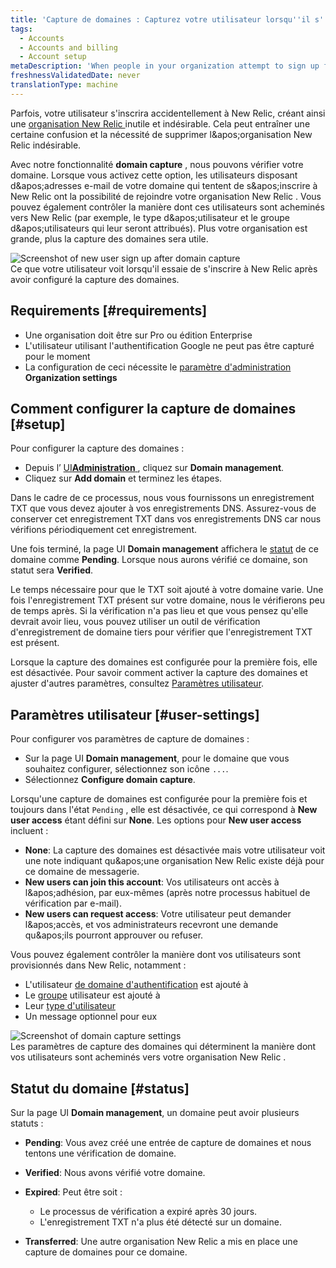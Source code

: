 ```yaml
---
title: 'Capture de domaines : Capturez votre utilisateur lorsqu''il s''inscrit sur New Relic'
tags:
  - Accounts
  - Accounts and billing
  - Account setup
metaDescription: 'When people in your organization attempt to sign up for New Relic, you can use domain capture to control how they''re routed into your account.'
freshnessValidatedDate: never
translationType: machine
---
```


Parfois, votre utilisateur s&apos;inscrira accidentellement à New Relic, créant ainsi une [organisation New Relic ](/docs/accounts/accounts-billing/account-structure/new-relic-account-structure)inutile et indésirable. Cela peut entraîner une certaine confusion et la nécessité de supprimer l&amp;apos;organisation New Relic indésirable.

Avec notre fonctionnalité <DNT>**domain capture**</DNT> , nous pouvons vérifier votre domaine. Lorsque vous activez cette option, les utilisateurs disposant d&amp;apos;adresses e-mail de votre domaine qui tentent de s&amp;apos;inscrire à New Relic ont la possibilité de rejoindre votre organisation New Relic . Vous pouvez également contrôler la manière dont ces utilisateurs sont acheminés vers New Relic (par exemple, le type d&amp;apos;utilisateur et le groupe d&amp;apos;utilisateurs qui leur seront attribués). Plus votre organisation est grande, plus la capture des domaines sera utile.

<img title="Screenshot of new user sign up after domain capture" alt="Screenshot of new user sign up after domain capture" src="/images/accounts_screenshot-crop_domain-capture-new-user-login.webp" />

<figcaption>
  Ce que votre utilisateur voit lorsqu&apos;il essaie de s&apos;inscrire à New Relic après avoir configuré la capture des domaines.
</figcaption>

## Requirements [#requirements]

* Une organisation doit être sur Pro ou édition Enterprise
* L&apos;utilisateur utilisant l&apos;authentification Google ne peut pas être capturé pour le moment
* La configuration de ceci nécessite le [paramètre d&apos;administration](/docs/accounts/accounts-billing/new-relic-one-user-management/user-management-concepts/#admin-settings) <DNT>**Organization settings**</DNT>

## Comment configurer la capture de domaines [#setup]

Pour configurer la capture des domaines :

* Depuis l’ [UI<DNT>**Administration**</DNT> ](/docs/accounts/accounts-billing/new-relic-one-user-management/user-management-ui-and-tasks/#where), cliquez sur <DNT>**Domain management**</DNT>.
* Cliquez sur <DNT>**Add domain**</DNT> et terminez les étapes.

Dans le cadre de ce processus, nous vous fournissons un enregistrement TXT que vous devez ajouter à vos enregistrements DNS. Assurez-vous de conserver cet enregistrement TXT dans vos enregistrements DNS car nous vérifions périodiquement cet enregistrement.

Une fois terminé, la page UI <DNT>**Domain management**</DNT> affichera le [statut](#status) de ce domaine comme <DNT>**Pending**</DNT>. Lorsque nous aurons vérifié ce domaine, son statut sera <DNT>**Verified**</DNT>.

Le temps nécessaire pour que le TXT soit ajouté à votre domaine varie. Une fois l&apos;enregistrement TXT présent sur votre domaine, nous le vérifierons peu de temps après. Si la vérification n&apos;a pas lieu et que vous pensez qu&apos;elle devrait avoir lieu, vous pouvez utiliser un outil de vérification d&apos;enregistrement de domaine tiers pour vérifier que l&apos;enregistrement TXT est présent.

Lorsque la capture des domaines est configurée pour la première fois, elle est désactivée. Pour savoir comment activer la capture des domaines et ajuster d&apos;autres paramètres, consultez [Paramètres utilisateur](#user-settings).

## Paramètres utilisateur [#user-settings]

Pour configurer vos paramètres de capture de domaines :

* Sur la page UI <DNT>**Domain management**</DNT>, pour le domaine que vous souhaitez configurer, sélectionnez son icône `...`.
* Sélectionnez <DNT>**Configure domain capture**</DNT>.

Lorsqu&apos;une capture de domaines est configurée pour la première fois et toujours dans l&apos;état `Pending` , elle est désactivée, ce qui correspond à <DNT>**New user access**</DNT> étant défini sur <DNT>**None**</DNT>. Les options pour <DNT>**New user access**</DNT> incluent :

* <DNT>**None**</DNT>: La capture des domaines est désactivée mais votre utilisateur voit une note indiquant qu&amp;apos;une organisation New Relic existe déjà pour ce domaine de messagerie.
* <DNT>**New users can join this account**</DNT>: Vos utilisateurs ont accès à l&amp;apos;adhésion, par eux-mêmes (après notre processus habituel de vérification par e-mail).
* <DNT>**New users can request access**</DNT>: Votre utilisateur peut demander l&amp;apos;accès, et vos administrateurs recevront une demande qu&amp;apos;ils pourront approuver ou refuser.

Vous pouvez également contrôler la manière dont vos utilisateurs sont provisionnés dans New Relic, notamment :

* L&apos;utilisateur [de domaine d&apos;authentification](/docs/accounts/accounts-billing/new-relic-one-user-management/authentication-domains-saml-sso-scim-more) est ajouté à
* Le [groupe](/docs/accounts/accounts-billing/new-relic-one-user-management/user-management-concepts#groups) utilisateur est ajouté à
* Leur [type d&apos;utilisateur](/docs/accounts/accounts-billing/new-relic-one-user-management/user-type)
* Un message optionnel pour eux

<img title="Screenshot of domain capture settings" alt="Screenshot of domain capture settings" src="/images/accounts_screenshot-crop_domain-capture-settings.webp" />

<figcaption>
  Les paramètres de capture des domaines qui déterminent la manière dont vos utilisateurs sont acheminés vers votre organisation New Relic .
</figcaption>

## Statut du domaine [#status]

Sur la page UI <DNT>**Domain management**</DNT>, un domaine peut avoir plusieurs statuts :

* <DNT>**Pending**</DNT>: Vous avez créé une entrée de capture de domaines et nous tentons une vérification de domaine.

* <DNT>**Verified**</DNT>: Nous avons vérifié votre domaine.

* <DNT>**Expired**</DNT>: Peut être soit :

  * Le processus de vérification a expiré après 30 jours.
  * L&apos;enregistrement TXT n&apos;a plus été détecté sur un domaine.

* <DNT>**Transferred**</DNT>: Une autre organisation New Relic a mis en place une capture de domaines pour ce domaine.